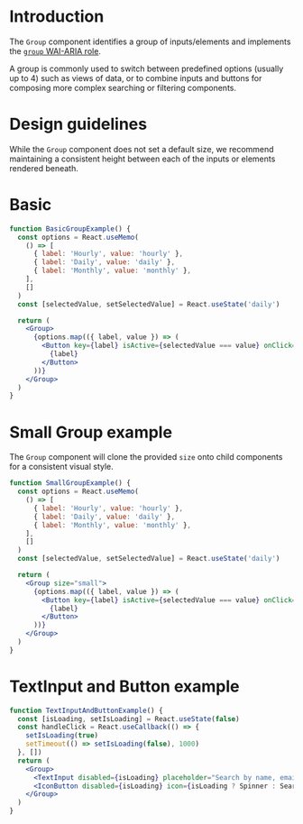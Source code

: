 # Introduction

The `Group` component identifies a group of inputs/elements and implements the [`group` WAI-ARIA role](https://www.w3.org/TR/wai-aria-1.1/#group).

A group is commonly used to switch between predefined options (usually up to 4) such as views of data, or to combine inputs and buttons for composing more complex searching or filtering components.

# Design guidelines

While the `Group` component does not set a default size, we recommend maintaining a consistent height between each of the inputs or elements rendered beneath.

# Basic

```jsx
function BasicGroupExample() {
  const options = React.useMemo(
    () => [
      { label: 'Hourly', value: 'hourly' },
      { label: 'Daily', value: 'daily' },
      { label: 'Monthly', value: 'monthly' },
    ],
    []
  )
  const [selectedValue, setSelectedValue] = React.useState('daily')

  return (
    <Group>
      {options.map(({ label, value }) => (
        <Button key={label} isActive={selectedValue === value} onClick={() => setSelectedValue(value)}>
          {label}
        </Button>
      ))}
    </Group>
  )
}
```

# Small Group example

The `Group` component will clone the provided `size` onto child components for a consistent visual style.

```jsx
function SmallGroupExample() {
  const options = React.useMemo(
    () => [
      { label: 'Hourly', value: 'hourly' },
      { label: 'Daily', value: 'daily' },
      { label: 'Monthly', value: 'monthly' },
    ],
    []
  )
  const [selectedValue, setSelectedValue] = React.useState('daily')

  return (
    <Group size="small">
      {options.map(({ label, value }) => (
        <Button key={label} isActive={selectedValue === value} onClick={() => setSelectedValue(value)}>
          {label}
        </Button>
      ))}
    </Group>
  )
}
```

# TextInput and Button example

```jsx
function TextInputAndButtonExample() {
  const [isLoading, setIsLoading] = React.useState(false)
  const handleClick = React.useCallback(() => {
    setIsLoading(true)
    setTimeout(() => setIsLoading(false), 1000)
  }, [])
  return (
    <Group>
      <TextInput disabled={isLoading} placeholder="Search by name, email, id..." />
      <IconButton disabled={isLoading} icon={isLoading ? Spinner : SearchIcon} onClick={handleClick} />
    </Group>
  )
}
```
